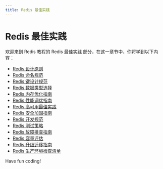 ```yaml
---
title: Redis 最佳实践
---
```


# Redis 最佳实践

欢迎来到 Redis 教程的 Redis 最佳实践 部分，在这一章节中，你将学到以下内容：

- [Redis 设计原则](./0-redis-design-principles.mdx)
- [Redis 命名规范](./1-redis-naming-convention.mdx)
- [Redis 键设计规范](./2-redis-key-design-specification.mdx)
- [Redis 数据类型选择](./3-redis-data-type-selection.mdx)
- [Redis 内存优化指南](./4-redis-memory-optimization-guide.mdx)
- [Redis 性能调优指南](./5-redis-performance-tuning-guide.mdx)
- [Redis 高可用最佳实践](./6-redis-high-availability-best-practices.mdx)
- [Redis 安全加固指南](./7-redis-safety-hardening-guide.mdx)
- [Redis 开发规范](./8-redis-development-specification.mdx)
- [Redis 测试策略](./9-redis-test-strategy.mdx)
- [Redis 故障排查指南](./10-redis-troubleshooting-guide.mdx)
- [Redis 容量评估](./11-redis-capacity-assessment.mdx)
- [Redis 升级迁移指南](./12-redis-upgrade-migration-guide.mdx)
- [Redis 生产环境检查清单](./13-redis-production-environment-checklist.mdx)

Have fun coding!